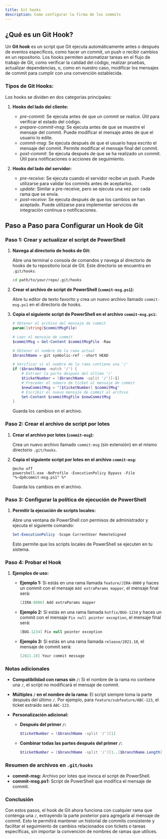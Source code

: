 ```yaml
---
title: Git hooks
description: Como configurar la firma de los commits
---
```




## ¿Qué es un Git Hook?

Un **Git hook** es un script que Git ejecuta automáticamente antes o después de eventos específicos, como hacer un commit, un push o recibir cambios en un repositorio. Los hooks permiten automatizar tareas en el flujo de trabajo de Git, como verificar la calidad del código, realizar pruebas, actualizar dependencias, o, como en nuestro caso, modificar los mensajes de commit para cumplir con una convención establecida.

### Tipos de Git Hooks:

Los hooks se dividen en dos categorías principales:

1. **Hooks del lado del cliente:**
   - *pre-commit*: Se ejecuta antes de que un commit se realice. Útil para verificar el estado del código.
   - *prepare-commit-msg*: Se ejecuta antes de que se muestre el mensaje del commit. Puede modificar el mensaje antes de que el usuario lo edite.
   - *commit-msg*: Se ejecuta después de que el usuario haya escrito el mensaje del commit. Permite modificar el mensaje final del commit.
   - *post-commit*: Se ejecuta después de que se ha realizado un commit. Útil para notificaciones o acciones de seguimiento.

2. **Hooks del lado del servidor:**
   - *pre-receive*: Se ejecuta cuando el servidor recibe un push. Puede utilizarse para validar los commits antes de aceptarlos.
   - *update*: Similar a pre-receive, pero se ejecuta una vez por cada rama que se envía.
   - *post-receive*: Se ejecuta después de que los cambios se han aceptado. Puede utilizarse para implementar servicios de integración continua o notificaciones.

## Paso a Paso para Configurar un Hook de Git

### Paso 1: Crear y actualizar el script de PowerShell

1. **Navega al directorio de hooks de Git:**

   Abre una terminal o consola de comandos y navega al directorio de hooks de tu repositorio local de Git. Este directorio se encuentra en `.git/hooks`.

   ```bash
   cd path/to/your/repo/.git/hooks
   ```

2. **Crear el archivo de script de PowerShell (`commit-msg.ps1`):**

   Abre tu editor de texto favorito y crea un nuevo archivo llamado `commit-msg.ps1` en el directorio de hooks.

3. **Copia el siguiente script de PowerShell en el archivo `commit-msg.ps1`:**

   ```powershell
   # Obtener el archivo del mensaje de commit
   param([string]$commitMsgFile)

   # Leer el mensaje de commit
   $commitMsg = Get-Content $commitMsgFile -Raw

   # Obtener el nombre de la rama actual
   $branchName = git symbolic-ref --short HEAD

   # Verificar si el nombre de la rama contiene una '/'
   if ($branchName -match '/') {
       # Extraer la parte después del último '/'
       $ticketNumber = ($branchName -split '/')[-1]
       # Preceder el número de ticket al mensaje de commit
       $newCommitMsg = "[$ticketNumber] $commitMsg"
       # Escribir el nuevo mensaje de commit al archivo
       Set-Content $commitMsgFile $newCommitMsg
   }
   ```

   Guarda los cambios en el archivo.

### Paso 2: Crear el archivo de script por lotes

1. **Crear el archivo por lotes (`commit-msg`):**

   Crea un nuevo archivo llamado `commit-msg` (sin extensión) en el mismo directorio `.git/hooks`.

2. **Copia el siguiente script por lotes en el archivo `commit-msg`:**

   ```batch
   @echo off
   powershell.exe -NoProfile -ExecutionPolicy Bypass -File "%~dp0commit-msg.ps1" %*
   ```

   Guarda los cambios en el archivo.

### Paso 3: Configurar la política de ejecución de PowerShell

1. **Permitir la ejecución de scripts locales:**

   Abre una ventana de PowerShell con permisos de administrador y ejecuta el siguiente comando:

   ```powershell
   Set-ExecutionPolicy -Scope CurrentUser RemoteSigned
   ```

   Esto permite que los scripts locales de PowerShell se ejecuten en tu sistema.

### Paso 4: Probar el Hook

1. **Ejemplos de uso:**

   - **Ejemplo 1:** Si estás en una rama llamada `feature/JIRA-0000` y haces un commit con el mensaje `Add extraParams mapper`, el mensaje final será:

     ```csharp
     [JIRA-0000] Add extraParams mapper
     ```

   - **Ejemplo 2:** Si estás en una rama llamada `hotfix/BUG-1234` y haces un commit con el mensaje `Fix null pointer exception`, el mensaje final será:

     ```csharp
     [BUG-1234] Fix null pointer exception
     ```

   - **Ejemplo 3:** Si estás en una rama llamada `release/2021.10`, el mensaje de commit será:

     ```csharp
     [2021.10] Your commit message
     ```

### Notas adicionales

- **Compatibilidad con ramas sin `/`:** Si el nombre de la rama no contiene una `/`, el script no modificará el mensaje de commit.

- **Múltiples `/` en el nombre de la rama:** El script siempre toma la parte después del último `/`. Por ejemplo, para `feature/subfeature/ABC-123`, el ticket extraído será `ABC-123`.

- **Personalización adicional:**

  - **Después del primer `/`:**

    ```powershell
    $ticketNumber = ($branchName -split '/')[1]
    ```

  - **Combinar todas las partes después del primer `/`:**

    ```powershell
    $ticketNumber = ($branchName -split '/')[1..($branchName.Length)] -join '/'
    ```

### Resumen de archivos en `.git/hooks`

- **commit-msg:** Archivo por lotes que invoca el script de PowerShell.
- **commit-msg.ps1:** Script de PowerShell que modifica el mensaje de commit.

### Conclusión

Con estos pasos, el hook de Git ahora funciona con cualquier rama que contenga una `/`, extrayendo la parte posterior para agregarla al mensaje de commit. Esto te permitirá mantener un historial de commits consistente y facilitar el seguimiento de cambios relacionados con tickets o tareas específicas, sin importar la convención de nombres de ramas que utilices.
